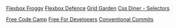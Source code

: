 [Flexbox Froggy](https://flexboxfroggy.com/)
[Flexbox Defence](http://www.flexboxdefense.com/)
[Grid Garden](https://cssgridgarden.com/)
[Css Diner - Selectors](https://flukeout.github.io/)

[Free Code Camp](https://www.freecodecamp.org/)
[Free For Developers](https://free-for.dev/#/)
[Conventional Commits](https://www.conventionalcommits.org/pt-br/v1.0.0/)